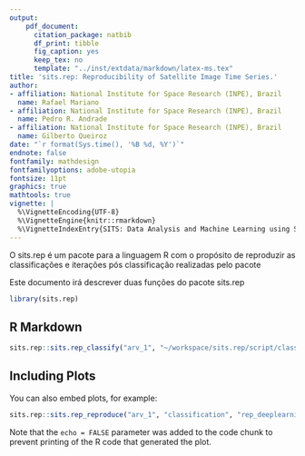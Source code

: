 ```yaml
---
output:
    pdf_document:
      citation_package: natbib
      df_print: tibble
      fig_caption: yes
      keep_tex: no
      template: "../inst/extdata/markdown/latex-ms.tex"
title: 'sits.rep: Reproducibility of Satellite Image Time Series.'
author:
- affiliation: National Institute for Space Research (INPE), Brazil
  name: Rafael Mariano
- affiliation: National Institute for Space Research (INPE), Brazil
  name: Pedro R. Andrade
- affiliation: National Institute for Space Research (INPE), Brazil
  name: Gilberto Queiroz
date: "`r format(Sys.time(), '%B %d, %Y')`"
endnote: false
fontfamily: mathdesign
fontfamilyoptions: adobe-utopia
fontsize: 11pt
graphics: true
mathtools: true
vignette: |
  %\VignetteEncoding{UTF-8} 
  %\VignetteEngine{knitr::rmarkdown} 
  %\VignetteIndexEntry{SITS: Data Analysis and Machine Learning using Satellite Image Time Series}
---
```


O sits.rep é um pacote para a linguagem R com o propósito de reproduzir as classificações e iterações pós classificação realizadas pelo pacote 

Este documento irá descrever duas funções do pacote sits.rep 

```r

library(sits.rep)
```

## R Markdown



```r


sits.rep::sits.rep_classify("arv_1", "~/workspace/sits.rep/script/classification.R")

```

## Including Plots

You can also embed plots, for example:

```r
sits.rep::sits.rep_reproduce("arv_1", "classification", "rep_deeplearnings")
```

Note that the `echo = FALSE` parameter was added to the code chunk to prevent printing of the R code that generated the plot.
